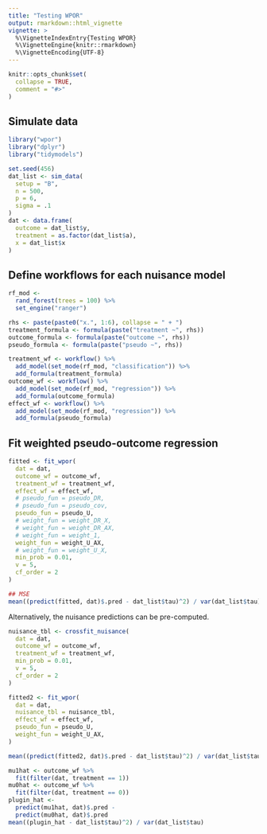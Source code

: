 ```yaml
---
title: "Testing WPOR"
output: rmarkdown::html_vignette
vignette: >
  %\VignetteIndexEntry{Testing WPOR}
  %\VignetteEngine{knitr::rmarkdown}
  %\VignetteEncoding{UTF-8}
---
```


```r
knitr::opts_chunk$set(
  collapse = TRUE,
  comment = "#>"
)
```
## Simulate data

```r
library("wpor")
library("dplyr")
library("tidymodels")

set.seed(456)
dat_list <- sim_data(
  setup = "B",
  n = 500,
  p = 6,
  sigma = .1
)
dat <- data.frame(
  outcome = dat_list$y,
  treatment = as.factor(dat_list$a),
  x = dat_list$x
)
```

## Define workflows for each nuisance model
```r
rf_mod <-
  rand_forest(trees = 100) %>%
  set_engine("ranger")

rhs <- paste(paste0("x.", 1:6), collapse = " + ")
treatment_formula <- formula(paste("treatment ~", rhs))
outcome_formula <- formula(paste("outcome ~", rhs))
pseudo_formula <- formula(paste("pseudo ~", rhs))

treatment_wf <- workflow() %>%
  add_model(set_mode(rf_mod, "classification")) %>%
  add_formula(treatment_formula)
outcome_wf <- workflow() %>%
  add_model(set_mode(rf_mod, "regression")) %>%
  add_formula(outcome_formula)
effect_wf <- workflow() %>%
  add_model(set_mode(rf_mod, "regression")) %>%
  add_formula(pseudo_formula)
```

## Fit weighted pseudo-outcome regression

```r
fitted <- fit_wpor(
  dat = dat,
  outcome_wf = outcome_wf,
  treatment_wf = treatment_wf,
  effect_wf = effect_wf,
  # pseudo_fun = pseudo_DR,
  # pseudo_fun = pseudo_cov,
  pseudo_fun = pseudo_U,
  # weight_fun = weight_DR_X,
  # weight_fun = weight_DR_AX,
  # weight_fun = weight_1,
  weight_fun = weight_U_AX,
  # weight_fun = weight_U_X,
  min_prob = 0.01,
  v = 5,
  cf_order = 2
)

## MSE
mean((predict(fitted, dat)$.pred - dat_list$tau)^2) / var(dat_list$tau)
```

Alternatively, the nuisance predictions can be pre-computed.

```r
nuisance_tbl <- crossfit_nuisance(
  dat = dat,
  outcome_wf = outcome_wf,
  treatment_wf = treatment_wf,
  min_prob = 0.01,
  v = 5,
  cf_order = 2
)

fitted2 <- fit_wpor(
  dat = dat,
  nuisance_tbl = nuisance_tbl,
  effect_wf = effect_wf,
  pseudo_fun = pseudo_U,
  weight_fun = weight_U_AX,
)

mean((predict(fitted2, dat)$.pred - dat_list$tau)^2) / var(dat_list$tau)
```

```r
mu1hat <- outcome_wf %>%
  fit(filter(dat, treatment == 1))
mu0hat <- outcome_wf %>%
  fit(filter(dat, treatment == 0))
plugin_hat <-
  predict(mu1hat, dat)$.pred -
  predict(mu0hat, dat)$.pred
mean((plugin_hat - dat_list$tau)^2) / var(dat_list$tau)
```
